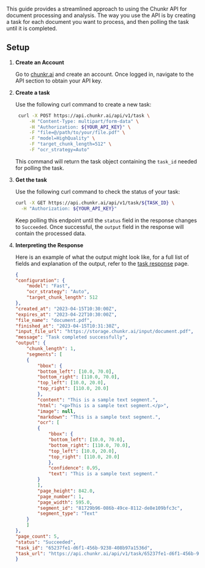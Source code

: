 This guide provides a streamlined approach to using the Chunkr API for document processing and analysis.
The way you use the API is by creating a task for each document you want to process, and then polling the task until it is completed.

## Setup

1. **Create an Account**

   Go to [chunkr.ai](https://www.chunkr.ai) and create an account. Once logged in, navigate to the API section to obtain your API key.

2. **Create a task**

   Use the following curl command to create a new task:

   ```bash
    curl -X POST https://api.chunkr.ai/api/v1/task \
        -H "Content-Type: multipart/form-data" \
        -H "Authorization: ${YOUR_API_KEY}" \
        -F "file=@/path/to/your/file.pdf" \
        -F "model=HighQuality" \
        -F "target_chunk_length=512" \
        -F "ocr_strategy=Auto"
   ```

   This command will return the task object containing the `task_id` needed for polling the task.

3. **Get the task**

   Use the following curl command to check the status of your task:

   ```bash
   curl -X GET https://api.chunkr.ai/api/v1/task/${TASK_ID} \
     -H "Authorization: ${YOUR_API_KEY}"
   ```

   Keep polling this endpoint until the `status` field in the response changes to `Succeeded`. Once successful, the `output` field in the response will contain the processed data.

4. **Interpreting the Response**

   Here is an example of what the output might look like, for a full list of fields and explanation of the output, refer to the [task response](/task-response) page.

    ```json
    {
    "configuration": {
        "model": "Fast",
        "ocr_strategy": "Auto",
        "target_chunk_length": 512
    },
    "created_at": "2023-04-15T10:30:00Z",
    "expires_at": "2023-04-22T10:30:00Z",
    "file_name": "document.pdf",
    "finished_at": "2023-04-15T10:31:30Z",
    "input_file_url": "https://storage.chunkr.ai/input/document.pdf",
    "message": "Task completed successfully",
    "output": {
        "chunk_length": 1,
        "segments": [
        {
            "bbox": {
            "bottom_left": [10.0, 70.0],
            "bottom_right": [110.0, 70.0],
            "top_left": [10.0, 20.0],
            "top_right": [110.0, 20.0]
            },
            "content": "This is a sample text segment.",
            "html": "<p>This is a sample text segment.</p>",
            "image": null,
            "markdown": "This is a sample text segment.",
            "ocr": [
            {
                "bbox": {
                "bottom_left": [10.0, 70.0],
                "bottom_right": [110.0, 70.0],
                "top_left": [10.0, 20.0],
                "top_right": [110.0, 20.0]
                },
                "confidence": 0.95,
                "text": "This is a sample text segment."
            }
            ],
            "page_height": 842.0,
            "page_number": 1,
            "page_width": 595.0,
            "segment_id": "81729b96-086b-49ce-8112-de8e109bfc3c",
            "segment_type": "Text"
        }
        ]
    },
    "page_count": 5,
    "status": "Succeeded",
    "task_id": "65237fe1-d6f1-456b-9238-408b97a1536d",
    "task_url": "https://api.chunkr.ai/api/v1/task/65237fe1-d6f1-456b-9238-408b97a1536d"
    }
    ```